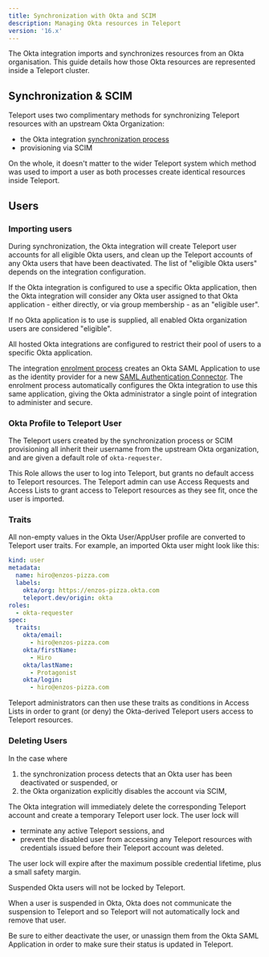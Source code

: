 ```yaml
---
title: Synchronization with Okta and SCIM
description: Managing Okta resources in Teleport
version: '16.x'
---
```


The Okta integration imports and synchronizes resources from an Okta
organisation. This guide details how those Okta resources are represented inside
a Teleport cluster.

## Synchronization & SCIM

Teleport uses two complimentary methods for synchronizing Teleport resources with
an upstream Okta Organization:

- the Okta integration [synchronization process](/docs/ver/16.x/application-access/okta/architecture)
- provisioning via SCIM

On the whole, it doesn't matter to the wider Teleport system which method was
used to import a user as both processes create identical resources inside
Teleport.

## Users

### Importing users

During synchronization, the Okta integration will create Teleport user accounts
for all eligible Okta users, and clean up the Teleport accounts of any Okta users
that have been deactivated. The list of "eligible Okta users" depends on the
integration configuration.

If the Okta integration is configured to use a specific Okta application, then
the Okta integration will consider any Okta user assigned to that Okta
application - either directly, or via group membership - as an "eligible user".

If no Okta application is to use is supplied, all enabled Okta organization
users are considered "eligible".

<Note>
  All hosted Okta integrations are configured to restrict their pool of users to
  a specific Okta application.

  The integration [enrolment process](/docs/ver/16.x/application-access/okta/hosted-guide) creates an Okta SAML
  Application to use as the identity provider for a new
  [SAML Authentication Connector](/docs/ver/16.x/access-controls/sso/okta). The enrolment
  process automatically configures the Okta integration to use this same
  application, giving the Okta administrator a single point of integration to
  administer and secure.
</Note>

### Okta Profile to Teleport User

The Teleport users created by the synchronization process or SCIM provisioning
all inherit their username from the upstream Okta organization, and are given a
default role of `okta-requester`.

This Role allows the user to log into Teleport, but grants no default access to
Teleport resources. The Teleport admin can use Access Requests and Access Lists
to grant access to Teleport resources as they see fit, once the user is
imported.

### Traits

All non-empty values in the Okta User/AppUser profile are converted to Teleport
user traits. For example, an imported Okta user might look like this:

```yaml
kind: user
metadata:
  name: hiro@enzos-pizza.com
  labels:
    okta/org: https://enzos-pizza.okta.com
    teleport.dev/origin: okta
roles:
  - okta-requester
spec:
  traits:
    okta/email:
      - hiro@enzos-pizza.com
    okta/firstName:
      - Hiro
    okta/lastName:
      - Protagonist
    okta/login:
      - hiro@enzos-pizza.com
```

Teleport administrators can then use these traits as conditions in Access Lists
in order to grant (or deny) the Okta-derived Teleport users access to Teleport
resources.

### Deleting Users

In the case where

1. the synchronization process detects that an Okta user has been deactivated
   or suspended, or
2. the Okta organization explicitly disables the account via SCIM,

The Okta integration will immediately delete the corresponding Teleport
account and create a temporary Teleport user lock. The user lock will

- terminate any active Teleport sessions, and
- prevent the disabled user from accessing any Teleport resources with
  credentials issued before their Teleport account was deleted.

The user lock will expire after the maximum possible credential lifetime, plus
a small safety margin.

<Warning>
  Suspended Okta users will not be locked by Teleport.

  When a user is suspended in Okta, Okta does not communicate the suspension to
  Teleport and so Teleport will not automatically lock and remove that user.

  Be sure to either deactivate the user, or unassign them from the Okta SAML
  Application in order to make sure their status is updated in Teleport.
</Warning>

